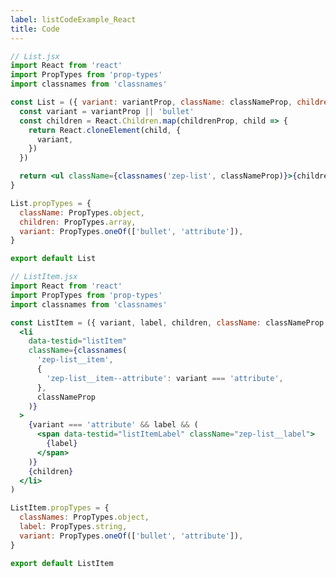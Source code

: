 ```yaml
---
label: listCodeExample_React
title: Code
---
```


```jsx
// List.jsx
import React from 'react'
import PropTypes from 'prop-types'
import classnames from 'classnames'

const List = ({ variant: variantProp, className: classNameProp, children: childrenProp }) => {
  const variant = variantProp || 'bullet'
  const children = React.Children.map(childrenProp, child => {
    return React.cloneElement(child, {
      variant,
    })
  })

  return <ul className={classnames('zep-list', classNameProp)}>{children}</ul>
}

List.propTypes = {
  className: PropTypes.object,
  children: PropTypes.array,
  variant: PropTypes.oneOf(['bullet', 'attribute']),
}

export default List

// ListItem.jsx
import React from 'react'
import PropTypes from 'prop-types'
import classnames from 'classnames'

const ListItem = ({ variant, label, children, className: classNameProp }) => (
  <li
    data-testid="listItem"
    className={classnames(
      'zep-list__item',
      {
        'zep-list__item--attribute': variant === 'attribute',
      },
      classNameProp
    )}
  >
    {variant === 'attribute' && label && (
      <span data-testid="listItemLabel" className="zep-list__label">
        {label}
      </span>
    )}
    {children}
  </li>
)

ListItem.propTypes = {
  classNames: PropTypes.object,
  label: PropTypes.string,
  variant: PropTypes.oneOf(['bullet', 'attribute']),
}

export default ListItem
```
